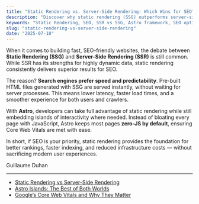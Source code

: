 ```yaml
---
title: "Static Rendering vs. Server-Side Rendering: Which Wins for SEO?"
description: "Discover why static rendering (SSG) outperforms server-side rendering (SSR) for SEO, and how Astro helps you maximize performance and rankings."
keywords: "Static Rendering, SEO, SSR vs SSG, Astro framework, SEO optimized"
slug: "static-rendering-vs-server-side-rendering"
date: "2025-07-10"
---
```


When it comes to building fast, SEO-friendly websites, the debate between **Static Rendering (SSG)** and **Server-Side Rendering (SSR)** is still common. While SSR has its strengths for highly dynamic data, static rendering consistently delivers superior results for SEO.  

The reason? **Search engines prefer speed and predictability**. Pre-built HTML files generated with SSG are served instantly, without waiting for server processes. This means lower latency, faster load times, and a smoother experience for both users and crawlers.  

With **Astro**, developers can take full advantage of static rendering while still embedding islands of interactivity where needed. Instead of bloating every page with JavaScript, Astro keeps most pages **zero-JS by default**, ensuring Core Web Vitals are met with ease.  

In short, if SEO is your priority, static rendering provides the foundation for better rankings, faster indexing, and reduced infrastructure costs — without sacrificing modern user experiences.  

Guillaume Duhan  

----  

- [Static Rendering vs Server-Side Rendering](https://www.freecodecamp.org/news/static-vs-server-side-rendering/)  
- [Astro Islands: The Best of Both Worlds](https://docs.astro.build/en/concepts/islands/)  
- [Google’s Core Web Vitals and Why They Matter](https://web.dev/vitals/)  

